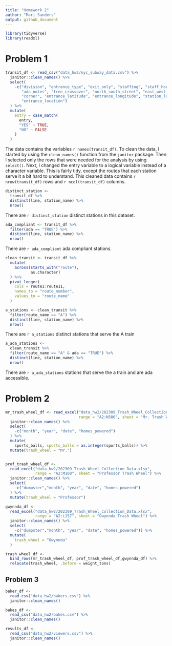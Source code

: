 ```yaml
---
title: "Homework 2"
author: "Mari Sanders"
output: github_document
---
```

```r
library(tidyverse)
library(readxl)
```

# Problem 1 

```r
transit_df <- read_csv("data_hw2/nyc_subway_data.csv") %>% 
  janitor::clean_names() %>% 
  select(
    -c("division", "entrance_type", "exit_only", "staffing", "staff_hours",
       "ada_notes", "free_crossover", "north_south_street", "east_west_street", 
       "corner", "entrance_latitude", "entrance_longitude", "station_location", 
       "entrance_location")
  ) %>% 
  mutate(
    entry = case_match(
      entry, 
      "YES" ~ TRUE, 
      "NO" ~ FALSE
    )
  ) 
```

The data contains the variables `r names(transit_df)`. To clean the data, I started by using the `clean_names()` function from the `janitor` package. Then I selected only the rows that were needed for the analysis by using `select()`. Next, I changed the entry variable to a logical variable instead of a character variable. This is fairly tidy, except the routes that each station serve it a bit hard to understand. This cleaned data contains `r nrow(transit_df)` rows and `r ncol(transit_df)` columns. 

```r
distinct_station <- 
  transit_df %>%
  distinct(line, station_name) %>%
  nrow()
```

There are `r distinct_station` distinct stations in this dataset. 

```r
ada_compliant <- transit_df %>% 
  filter(ada == "TRUE") %>% 
  distinct(line, station_name) %>% 
  nrow()
```

There are `r ada_compliant` ada compliant stations. 

```r
clean_transit <- transit_df %>% 
  mutate(
    across(starts_with("route"), 
           as.character)
  ) %>% 
  pivot_longer(
    cols = route1:route11,
    names_to = "route_number",
    values_to = "route_name"
  ) 
```

```r
a_stations <- clean_transit %>% 
  filter(route_name == "A") %>%  
  distinct(line, station_name) %>%  
  nrow()
```

There are `r a_stations` distinct stations that serve the A train

```r
a_ada_stations <- 
  clean_transit %>% 
  filter(route_name == "A" & ada == "TRUE") %>%  
  distinct(line, station_name) %>%  
  nrow()
```

There are `r a_ada_stations` stations that serve the a train and are ada accessible. 

# Problem 2 

```r
mr_trash_wheel_df <- read_excel("data_hw2/202309_Trash_Wheel_Collection_Data.xlsx", 
                                range = "A2:N586", sheet = "Mr. Trash Wheel") %>% 
  janitor::clean_names() %>% 
  select(
    -c("month", "year", "date", "homes_powered")
  ) %>% 
  mutate(
    sports_balls, sports_balls = as.integer(sports_balls)) %>% 
  mutate(trash_wheel = "Mr.")


prof_trash_wheel_df <- 
  read_excel("data_hw2/202309_Trash_Wheel_Collection_Data.xlsx", 
             range = "A2:M108", sheet = "Professor Trash Wheel") %>% 
  janitor::clean_names() %>% 
  select(
    -c("dumpster","month", "year", "date", "homes_powered")
  ) %>% 
  mutate(trash_wheel = "Professor")

gwynnda_df <- 
  read_excel("data_hw2/202309_Trash_Wheel_Collection_Data.xlsx", 
             range = "A2:L157", sheet = "Gwynnda Trash Wheel") %>% 
  janitor::clean_names() %>% 
  select(
    -c("dumpster","month", "year", "date", "homes_powered")) %>% 
  mutate(
    trash_wheel = "Gwynnda"
  )

trash_wheel_df <- 
  bind_rows(mr_trash_wheel_df, prof_trash_wheel_df,gwynnda_df) %>% 
  relocate(trash_wheel, .before = weight_tons)
```

## Problem 3 

```r
baker_df <- 
  read_csv("data_hw2/bakers.csv") %>% 
  janitor::clean_names()

bakes_df <- 
  read_csv("data_hw2/bakes.csv") %>%
  janitor::clean_names()

results_df <- 
  read_csv("data_hw2/viewers.csv") %>% 
  janitor::clean_names() 
```


